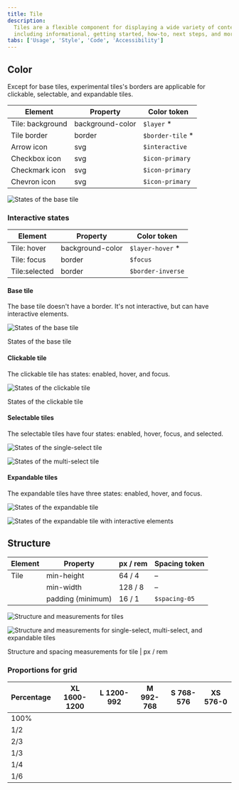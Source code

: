 ```yaml
---
title: Tile
description:
  Tiles are a flexible component for displaying a wide variety of content,
  including informational, getting started, how-to, next steps, and more.
tabs: ['Usage', 'Style', 'Code', 'Accessibility']
---
```



## Color

<InlineNotification>

Except for base tiles, experimental tiles's borders are applicable for
clickable, selectable, and expandable tiles.

</InlineNotification>

| Element          | Property         | Color token       |
| ---------------- | ---------------- | ----------------- |
| Tile: background | background-color | `$layer` \*       |
| Tile border      | border           | `$border-tile` \* |
| Arrow icon       | svg              | `$interactive`    |
| Checkbox icon    | svg              | `$icon-primary`   |
| Checkmark icon   | svg              | `$icon-primary`   |
| Chevron icon     | svg              | `$icon-primary`   |

<Row>
<Column colLg={8}>

![States of the base tile](images/tile-style-3.png)

</Column>
</Row>

### Interactive states

| Element       | Property         | Color token       |
| ------------- | ---------------- | ----------------- |
| Tile: hover   | background-color | `$layer-hover` \* |
| Tile: focus   | border           | `$focus`          |
| Tile:selected | border           | `$border-inverse` |

#### Base tile

The base tile doesn't have a border. It's not interactive, but can have
interactive elements.

<Row>
<Column colLg={8}>

![States of the base tile](images/tile-style-5.png)

</Column>
</Row>
<Caption>States of the base tile</Caption>

#### Clickable tile

The clickable tile has states: enabled, hover, and focus.

<Row>
<Column colLg={8}>

![States of the clickable tile](images/tile-style-6.png)

</Column>
</Row>
<Caption>States of the clickable tile</Caption>

#### Selectable tiles

The selectable tiles have four states: enabled, hover, focus, and selected.

<Tabs>

<Tab label="Single-select">

![States of the single-select tile](images/tile-style-7.png)

</Tab>

<Tab label="Multi-select">

![States of the multi-select tile](images/tile-style-8.png)

</Tab>

</Tabs>

#### Expandable tiles

The expandable tiles have three states: enabled, hover, and focus.

<Tabs>

<Tab label="Default">

![States of the expandable tile](images/tile-style-9.png)

</Tab>

<Tab label="Interactive">

![States of the expandable tile with interactive elements](images/tile-style-10.png)

</Tab>

</Tabs>

## Structure

| Element | Property          | px / rem | Spacing token |
| ------- | ----------------- | -------- | ------------- |
| Tile    | min-height        | 64 / 4   | –             |
|         | min-width         | 128 / 8  | –             |
|         | padding (minimum) | 16 / 1   | `$spacing-05` |

<Row>
<Column colLg={12}>

![Structure and measurements for tiles](images/tile-style-11.png)

</Column>
</Row>

<Row>
<Column colLg={12}>

![Structure and measurements for single-select, multi-select, and expandable tiles](images/tile-style-12.png)

</Column>
</Row>

<Caption>Structure and spacing measurements for tile | px / rem</Caption>

### Proportions for grid

| Percentage | XL 1600-1200                            | L 1200-992                              | M 992-768                               | S 768-576                               | XS 576-0                                |
| ---------- | --------------------------------------- | --------------------------------------- | --------------------------------------- | --------------------------------------- | --------------------------------------- |
| 100%       | <Checkmark color={white.iconPrimary} /> | <Checkmark color={white.iconPrimary} /> | <Checkmark color={white.iconPrimary} /> | <Checkmark color={white.iconPrimary} /> | <Checkmark color={white.iconPrimary} /> |
| 1/2        | <Checkmark color={white.iconPrimary} /> | <Checkmark color={white.iconPrimary} /> | <Checkmark color={white.iconPrimary} /> | <Checkmark color={white.iconPrimary} /> | <Checkmark color={white.iconPrimary} /> |
| 2/3        | <Checkmark color={white.iconPrimary} /> | <Checkmark color={white.iconPrimary} /> | <Checkmark color={white.iconPrimary} /> | <Checkmark color={white.iconPrimary} /> |                                         |
| 1/3        | <Checkmark color={white.iconPrimary} /> | <Checkmark color={white.iconPrimary} /> | <Checkmark color={white.iconPrimary} /> | <Checkmark color={white.iconPrimary} /> |                                         |
| 1/4        | <Checkmark color={white.iconPrimary} /> | <Checkmark color={white.iconPrimary} /> | <Checkmark color={white.iconPrimary} /> | <Checkmark color={white.iconPrimary} /> |                                         |
| 1/6        | <Checkmark color={white.iconPrimary} /> | <Checkmark color={white.iconPrimary} /> |                                         |                                         |                                         |
